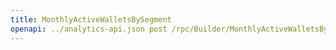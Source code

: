---
title: MonthlyActiveWalletsBySegment
openapi: ../analytics-api.json post /rpc/Builder/MonthlyActiveWalletsBySegment
---
